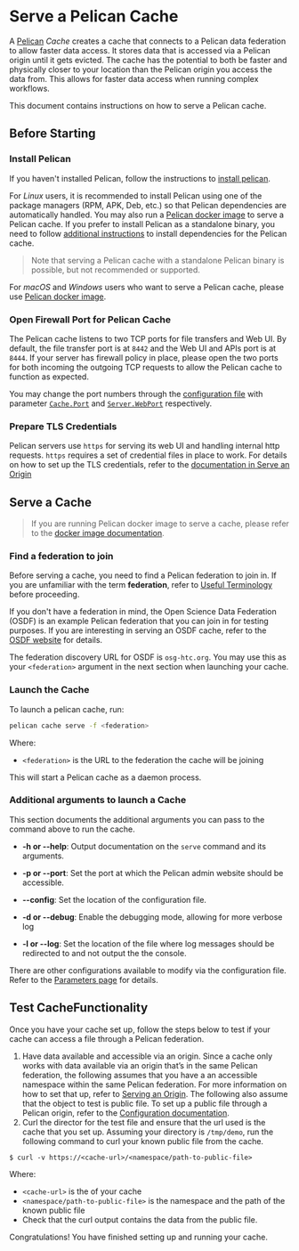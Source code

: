 # Serve a Pelican Cache

A [Pelican](http://pelicanplatform.org/) *Cache* creates a cache that connects to a Pelican data federation to allow faster data access. It stores data that is accessed via a Pelican origin until it gets evicted. The cache has the potential to both be faster and physically closer to your location than the Pelican origin you access the data from. This allows for faster data access when running complex workflows.

This document contains instructions on how to serve a Pelican cache.

## Before Starting

### Install Pelican

If you haven't installed Pelican, follow the instructions to [install pelican](/install.mdx).

For _Linux_ users, it is recommended to install Pelican using one of the package managers (RPM, APK, Deb, etc.) so that Pelican dependencies are automatically handled. You may also run a [Pelican docker image](./install/docker.mdx) to serve a Pelican cache.
If you prefer to install Pelican as a standalone binary, you need to follow [additional instructions](https://osg-htc.org/docs/data/xrootd/install-standalone/#install-xrootd-standalone) to install dependencies for the Pelican cache.

> Note that serving a Pelican cache with a standalone Pelican binary is possible, but not recommended or supported.

For _macOS_ and _Windows_ users who want to serve a Pelican cache, please use [Pelican docker image](./install/docker.mdx).

### Open Firewall Port for Pelican Cache

The Pelican cache listens to two TCP ports for file transfers and Web UI. By default, the file transfer port is at `8442` and the Web UI and APIs port is at `8444`. If your server has firewall policy in place, please open the two ports for both incoming the outgoing TCP requests to allow the Pelican cache to function as expected.

You may change the port numbers through the [configuration file](./parameters.mdx) with parameter [`Cache.Port`](./parameters.mdx#Cache-Port) and [`Server.WebPort`](./parameters.mdx#Server-WebPort) respectively.

### Prepare TLS Credentials

Pelican servers use `https` for serving its web UI and handling internal http requests. `https` requires a set of credential files in place to work. For details on how to set up the TLS credentials, refer to the [documentation in Serve an Origin](./serving_an_origin.mdx#prepare-tls-credentials)

## Serve a Cache

> If you are running Pelican docker image to serve a cache, please refer to the [docker image documentation](./install/docker.mdx#run-pelican-cache-server).

### Find a federation to join

Before serving a cache, you need to find a Pelican federation to join in. If you are unfamiliar with the term **federation**, refer to [Useful Terminology](./client-usage.mdx#useful-terminology) before proceeding.

If you don't have a federation in mind, the Open Science Data Federation (OSDF) is an example Pelican federation that you can join in for testing purposes. If you are interesting in serving an OSDF cache, refer to the [OSDF website](https://osg-htc.org/) for details.

The federation discovery URL for OSDF is `osg-htc.org`. You may use this as your `<federation>` argument in the next section when launching your cache.

### Launch the Cache

To launch a pelican cache, run:

```bash
pelican cache serve -f <federation>
```

Where:

* `<federation>` is the URL to the federation the cache will be joining

This will start a Pelican cache as a daemon process.

### Additional arguments to launch a Cache

This section documents the additional arguments you can pass to the command above to run the cache.

* **-h or --help**: Output documentation on the `serve` command and its arguments.
* **-p or --port**: Set the port at which the Pelican admin website should be accessible.

* **--config**: Set the location of the configuration file.
* **-d or --debug**: Enable the debugging mode, allowing for more verbose log
* **-l or --log**: Set the location of the file where log messages should be redirected to and not output the the console.

There are other configurations available to modify via the configuration file. Refer to the [Parameters page](./parameters.mdx) for details.

## Test CacheFunctionality

Once you have your cache set up, follow the steps below to test if your cache can access a file through a Pelican federation.

1. Have data available and accessible via an origin. Since a cache only works with data available via an origin that’s in the same Pelican federation, the following assumes that you have a an accessible namespace within the same Pelican federation. For more information on how to set that up, refer to [Serving an Origin](./serving_an_origin.mdx). The following also assume that the object to test is public file. To set up a public file through a Pelican origin, refer to the [Configuration documentation](./parameters.mdx#Origin-Exports).
2. Curl the director for the test file and ensure that the url used is the cache that you set up. Assuming your directory is `/tmp/demo`, run the following command to curl your known public file from the cache.

```$ curl -v https://<cache-url>/<namespace/path-to-public-file>```

Where:
* `<cache-url>` is the of your cache
* `<namespace/path-to-public-file>` is the namespace and the path of the known public file
* Check that the curl output contains the data from the public file.


Congratulations! You have finished setting up and running your cache.
